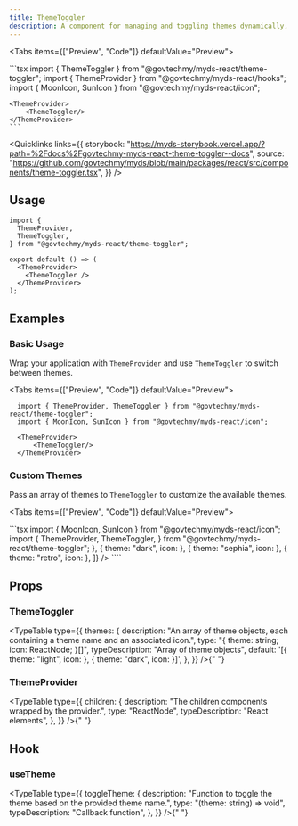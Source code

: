```yaml
---
title: ThemeToggler
description: A component for managing and toggling themes dynamically, using useTheme hook
---
```



<Tabs items={["Preview", "Code"]} defaultValue="Preview">
  <Tab value="Preview">
    <div className="flex justify-center">
    </div>
  </Tab>
  <Tab value="Code">
    ```tsx
    import { ThemeToggler } from "@govtechmy/myds-react/theme-toggler";
    import { ThemeProvider } from "@govtechmy/myds-react/hooks";
    import { MoonIcon, SunIcon } from "@govtechmy/myds-react/icon";

    <ThemeProvider>
        <ThemeToggler/>
    </ThemeProvider>
    ```

  </Tab>
</Tabs>

<Quicklinks
  links={{
    storybook:
      "https://myds-storybook.vercel.app/?path=%2Fdocs%2Fgovtechmy-myds-react-theme-toggler--docs",
    source:
      "https://github.com/govtechmy/myds/blob/main/packages/react/src/components/theme-toggler.tsx",
  }}
/>

## Usage

```tsx copy
import {
  ThemeProvider,
  ThemeToggler,
} from "@govtechmy/myds-react/theme-toggler";
```

```tsx copy
export default () => (
  <ThemeProvider>
    <ThemeToggler />
  </ThemeProvider>
);
```

## Examples

### Basic Usage

Wrap your application with `ThemeProvider` and use `ThemeToggler` to switch between themes.

<Tabs items={["Preview", "Code"]} defaultValue="Preview">
  <Tab value="Preview">
    <div className="flex justify-center">
    </div>
  </Tab>
  <Tab value="Code">
  ```tsx
    import { ThemeProvider, ThemeToggler } from "@govtechmy/myds-react/theme-toggler";
    import { MoonIcon, SunIcon } from "@govtechmy/myds-react/icon";

    <ThemeProvider>
        <ThemeToggler/>
    </ThemeProvider>

````
</Tab>
</Tabs>

### Custom Themes

Pass an array of themes to `ThemeToggler` to customize the available themes.

<Tabs items={["Preview", "Code"]} defaultValue="Preview">
<Tab value="Preview">
  <div className="flex justify-center">
  </div>
</Tab>
<Tab value="Code">
```tsx
import { MoonIcon, SunIcon } from "@govtechmy/myds-react/icon";
import {
ThemeProvider,
ThemeToggler,
} from "@govtechmy/myds-react/theme-toggler";

  <ThemeProvider>
    <ThemeToggler
      themes={[
        { theme: "light", icon: <SunIcon /> },
        { theme: "dark", icon: <MoonIcon /> },
        { theme: "sephia", icon: <PlaceholderIcon /> },
        { theme: "retro", icon: <PlaceholderIcon /> },
      ]}
    />
  </ThemeProvider>
````

  </Tab>
</Tabs>

## Props

### ThemeToggler

<TypeTable
  type={{
    themes: {
      description:
        "An array of theme objects, each containing a theme name and an associated icon.",
      type: "{ theme: string; icon: ReactNode; }[]",
      typeDescription: "Array of theme objects",
      default:
        '[{ theme: "light", icon: <SunIcon /> }, { theme: "dark", icon: <MoonIcon /> }]',
    },
  }}
/>{" "}

### ThemeProvider

<TypeTable
  type={{
    children: {
      description: "The children components wrapped by the provider.",
      type: "ReactNode",
      typeDescription: "React elements",
    },
  }}
/>{" "}

## Hook

### useTheme

<TypeTable
  type={{
    toggleTheme: {
      description:
        "Function to toggle the theme based on the provided theme name.",
      type: "(theme: string) => void",
      typeDescription: "Callback function",
    },
  }}
/>{" "}

